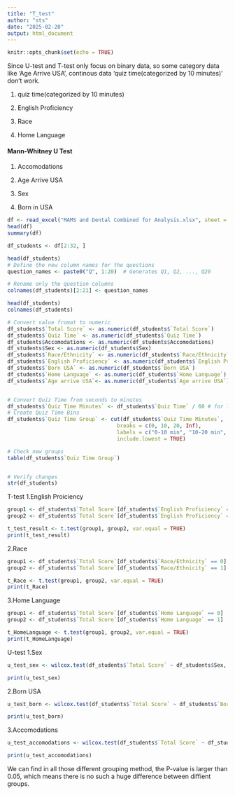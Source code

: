 ```yaml
---
title: "T_test"
author: "sts"
date: "2025-02-20"
output: html_document
---
```


```r
knitr::opts_chunk$set(echo = TRUE)
```
Since U-test and T-test only focus on binary data, so some category data like 'Age Arrive USA', continous data 'quiz time(categorized by 10 minutes)' don't work.

1. quiz time(categorized by 10 minutes)

2. English Proficiency

3. Race

4. Home Language

#### Mann-Whitney U Test

1. Accomodations

2. Age Arrive USA

3. Sex

4. Born in USA
```r
df <- read_excel("MAMS and Dental Combined for Analysis.xlsx", sheet = "Sheet1")
head(df)
summary(df)
```

```r
df_students <- df[2:32, ]

head(df_students)
# Define the new column names for the questions
question_names <- paste0("Q", 1:20)  # Generates Q1, Q2, ..., Q20

# Rename only the question columns
colnames(df_students)[2:21] <- question_names

head(df_students)
colnames(df_students)
```

```r

# Convert value fromat to numeric
df_students$`Total Score` <- as.numeric(df_students$`Total Score`)
df_students$`Quiz Time` <- as.numeric(df_students$`Quiz Time`)
df_students$Accomodations <- as.numeric(df_students$Accomodations)
df_students$Sex <- as.numeric(df_students$Sex)
df_students$`Race/Ethnicity` <- as.numeric(df_students$`Race/Ethnicity`)
df_students$`English Proficiency` <- as.numeric(df_students$`English Proficiency`)
df_students$`Born USA` <- as.numeric(df_students$`Born USA`)
df_students$`Home Language` <- as.numeric(df_students$`Home Language`)
df_students$`Age arrive USA`<- as.numeric(df_students$`Age arrive USA`)


# Convert Quiz Time from seconds to minutes
df_students$`Quiz Time Minutes` <- df_students$`Quiz Time` / 60 # for later test
# Create Quiz Time Bins
df_students$`Quiz Time Group` <- cut(df_students$`Quiz Time Minutes`, 
                                   breaks = c(0, 10, 20, Inf), 
                                   labels = c("0-10 min", "10-20 min", "20+ min"),
                                   include.lowest = TRUE)

# Check new groups
table(df_students$`Quiz Time Group`)


# Verify changes
str(df_students)
```
T-test
1.English Proiciency
```r
group1 <- df_students$`Total Score`[df_students$`English Proficiency` == 0]
group2 <- df_students$`Total Score`[df_students$`English Proficiency` == 1]

t_test_result <- t.test(group1, group2, var.equal = TRUE)  
print(t_test_result)
```

2.Race
```r
group1 <- df_students$`Total Score`[df_students$`Race/Ethnicity` == 0]
group2 <- df_students$`Total Score`[df_students$`Race/Ethnicity` == 1]

t_Race <- t.test(group1, group2, var.equal = TRUE)  
print(t_Race)
```
3.Home Language
```r
group1 <- df_students$`Total Score`[df_students$`Home Language` == 0]
group2 <- df_students$`Total Score`[df_students$`Home Language` == 1]

t_HomeLanguage <- t.test(group1, group2, var.equal = TRUE)  
print(t_HomeLanguage)
```

U-test
1.Sex
```r
u_test_sex <- wilcox.test(df_students$`Total Score` ~ df_students$Sex, exact = FALSE)

print(u_test_sex)

```
2.Born USA
```r

u_test_born <- wilcox.test(df_students$`Total Score` ~ df_students$`Born USA`, exact = FALSE)

print(u_test_born)

```

3.Accomodations
```r
u_test_accomodations <- wilcox.test(df_students$`Total Score` ~ df_students$Accomodations, exact = FALSE)

print(u_test_accomodations)

```

We can find in all those different grouping method, the P-value is larger than 0.05, which means  there is no such a huge difference between diffient groups.
